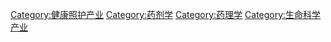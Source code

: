 {{Commonscat|Pharmaceutical industry}}

[[Category:健康照护产业|Category:健康照护产业]]
[[Category:药剂学|Category:药剂学]]
[[Category:药理学|Category:药理学]]
[[Category:生命科学产业|Category:生命科学产业]]